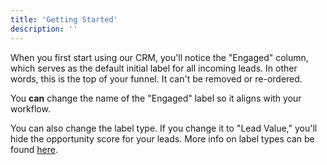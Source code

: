 ```yaml
---
title: 'Getting Started'
description: ''
---
```


When you first start using our CRM, you'll notice the "Engaged" column, which serves as the default initial label for all incoming leads. In other words, this is the top of your funnel. It can't be removed or re-ordered.

You **can** change the name of the "Engaged" label so it aligns with your workflow.

You can also change the label type. If you change it to "Lead Value," you'll hide the opportunity score for your leads. More info on label types can be found [here](/crm//labels/create).